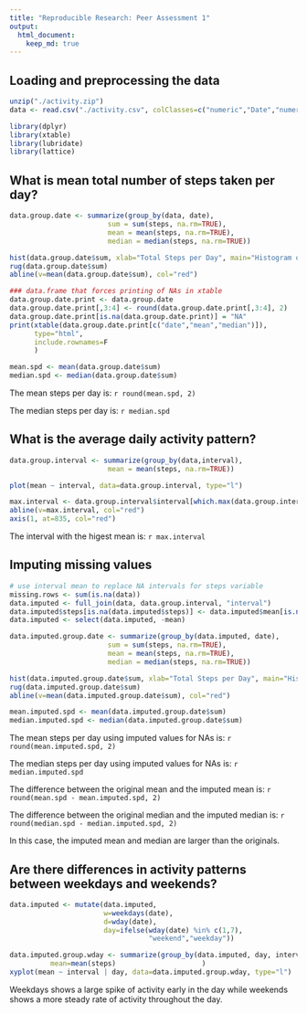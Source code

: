 ```yaml
---
title: "Reproducible Research: Peer Assessment 1"
output: 
  html_document:
    keep_md: true
---
```



## Loading and preprocessing the data
```r
unzip("./activity.zip")
data <- read.csv("./activity.csv", colClasses=c("numeric","Date","numeric"))
```
```r
library(dplyr)
library(xtable)
library(lubridate)
library(lattice)
```


## What is mean total number of steps taken per day?
```r
data.group.date <- summarize(group_by(data, date),
                        sum = sum(steps, na.rm=TRUE),
                        mean = mean(steps, na.rm=TRUE),
                        median = median(steps, na.rm=TRUE))

hist(data.group.date$sum, xlab="Total Steps per Day", main="Histogram of Total Steps per Day")
rug(data.group.date$sum)
abline(v=mean(data.group.date$sum), col="red")
```
```r
### data.frame that forces printing of NAs in xtable
data.group.date.print <- data.group.date
data.group.date.print[,3:4] <- round(data.group.date.print[,3:4], 2)
data.group.date.print[is.na(data.group.date.print)] = "NA"
print(xtable(data.group.date.print[c("date","mean","median")]),
      type="html",
      include.rownames=F
      )
```

```r
mean.spd <- mean(data.group.date$sum)
median.spd <- median(data.group.date$sum)
```
The mean steps per day is: `r round(mean.spd, 2)`

The median steps per day is: `r median.spd`

## What is the average daily activity pattern?
```r
data.group.interval <- summarize(group_by(data,interval),
                        mean = mean(steps, na.rm=TRUE))

plot(mean ~ interval, data=data.group.interval, type="l")

max.interval <- data.group.interval$interval[which.max(data.group.interval$mean)]
abline(v=max.interval, col="red")
axis(1, at=835, col="red")
```

The interval with the higest mean is: `r max.interval`

## Imputing missing values
```r
# use interval mean to replace NA intervals for steps variable
missing.rows <- sum(is.na(data))
data.imputed <- full_join(data, data.group.interval, "interval")
data.imputed$steps[is.na(data.imputed$steps)] <- data.imputed$mean[is.na(data.imputed$steps)]
data.imputed <- select(data.imputed, -mean)

data.imputed.group.date <- summarize(group_by(data.imputed, date),
                        sum = sum(steps, na.rm=TRUE),
                        mean = mean(steps, na.rm=TRUE),
                        median = median(steps, na.rm=TRUE))

hist(data.imputed.group.date$sum, xlab="Total Steps per Day", main="Histogram of Total Steps per Day", sub="Using Imputed Values for NAs")
rug(data.imputed.group.date$sum)
abline(v=mean(data.imputed.group.date$sum), col="red")
```

```r
mean.imputed.spd <- mean(data.imputed.group.date$sum)
median.imputed.spd <- median(data.imputed.group.date$sum)
```
The mean steps per day using imputed values for NAs is: `r round(mean.imputed.spd, 2)`

The median steps per day using imputed values for NAs is: `r median.imputed.spd`

The difference between the original mean and the imputed mean is: `r round(mean.spd - mean.imputed.spd, 2)`

The difference between the original median and the imputed median is: `r round(median.spd - median.imputed.spd, 2)`

In this case, the imputed mean and median are larger than the originals.

## Are there differences in activity patterns between weekdays and weekends?
```r
data.imputed <- mutate(data.imputed,
                       w=weekdays(date),
                       d=wday(date),
                       day=ifelse(wday(date) %in% c(1,7),
                                  "weekend","weekday"))

data.imputed.group.wday <- summarize(group_by(data.imputed, day, interval),
          mean=mean(steps)                     )
xyplot(mean ~ interval | day, data=data.imputed.group.wday, type="l")
```

Weekdays shows a large spike of activity early in the day while weekends shows a more steady rate of activity throughout the day. 